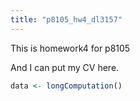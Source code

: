 ```yaml
---
title: "p8105_hw4_dl3157"
---
```


This is homework4 for p8105

And I can put my CV here.

```r
data <- longComputation()
```